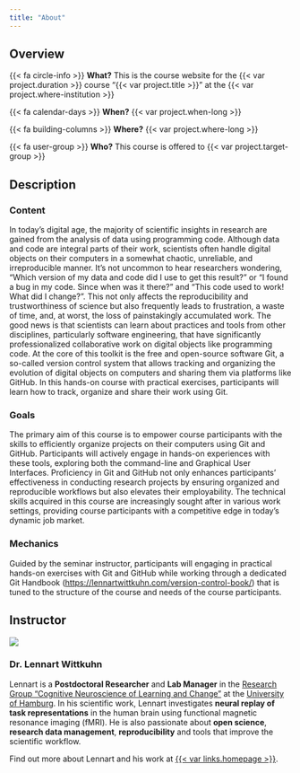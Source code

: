 ```yaml
---
title: "About"
---
```


## Overview

{{< fa circle-info >}} **What?** This is the course website for the {{< var project.duration >}} course "{{< var project.title >}}" at the {{< var project.where-institution >}}

{{< fa calendar-days >}} **When?**  {{< var project.when-long >}}

{{< fa building-columns >}} **Where?** {{< var project.where-long >}}

{{< fa user-group >}} **Who?** This course is offered to {{< var project.target-group >}}

## Description

### Content

In today's digital age, the majority of scientific insights in research are gained from the analysis of data using programming code.
Although data and code are integral parts of their work, scientists often handle digital objects on their computers in a somewhat chaotic, unreliable, and irreproducible manner.
It's not uncommon to hear researchers wondering, "Which version of my data and code did I use to get this result?" or "I found a bug in my code. Since when was it there?" and "This code used to work! What did I change?".
This not only affects the reproducibility and trustworthiness of science but also frequently leads to frustration, a waste of time, and, at worst, the loss of painstakingly accumulated work.
The good news is that scientists can learn about practices and tools from other disciplines, particularly software engineering, that have significantly professionalized collaborative work on digital objects like programming code.
At the core of this toolkit is the free and open-source software Git, a so-called version control system that allows tracking and organizing the evolution of digital objects on computers and sharing them via platforms like GitHub.
In this hands-on course with practical exercises, participants will learn how to track, organize and share their work using Git.

### Goals

The primary aim of this course is to empower course participants with the skills to efficiently organize projects on their computers using Git and GitHub.
Participants will actively engage in hands-on experiences with these tools, exploring both the command-line and Graphical User Interfaces.
Proficiency in Git and GitHub not only enhances participants' effectiveness in conducting research projects by ensuring organized and reproducible workflows but also elevates their employability.
The technical skills acquired in this course are increasingly sought after in various work settings, providing course participants with a competitive edge in today's dynamic job market.

### Mechanics

Guided by the seminar instructor, participants will engaging in practical hands-on exercises with Git and GitHub while working through a dedicated Git Handbook (<https://lennartwittkuhn.com/version-control-book/>) that is tuned to the structure of the course and needs of the course participants.

## Instructor

::: grid
::: g-col-4
![](images/photo-wittkuhn-uhh.jpg){fig-alt="A portrait photo of Lennart Wittkuhn."}
:::

::: g-col-8
### Dr. Lennart Wittkuhn

Lennart is a **Postdoctoral Researcher** and **Lab Manager** in the [Research Group "Cognitive Neuroscience of Learning and Change"](https://www.psy.uni-hamburg.de/en/arbeitsbereiche/lern-und-veraenderungsmechanismen.html) at the [University of Hamburg](https://www.uni-hamburg.de/en.html).
In his scientific work, Lennart investigates **neural replay of task representations** in the human brain using functional magnetic resonance imaging (fMRI).
He is also passionate about **open science**, **research data management**, **reproducibility** and tools that improve the scientific workflow.

Find out more about Lennart and his work at [{{< var links.homepage >}}]({{< var links.homepage >}}).


:::
:::
